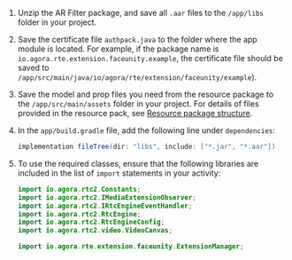 <PlatformWrapper platform="android">

1. Unzip the <Vg k="RTEE_FU" /> AR Filter package, and save all `.aar` files to the `/app/libs` folder in your <Vpl k="NAME"/> project.
1. Save the certificate file `authpack.java` to the folder where the app module is located. For example, if the package name is `io.agora.rte.extension.faceunity.example`, the certificate file should be saved to `/app/src/main/java/io/agora/rte/extension/faceunity/example`).
1. Save the model and prop files you need from the resource package to the `/app/src/main/assets` folder in your project. For details of files provided in the resource pack, see [Resource package structure](https://github.com/Faceunity/FULiveDemoDroid/blob/master/doc/Android_Nama_Demo_Guide.md#2-file-structure).

1. In the `app/build.gradle` file, add the following line under `dependencies`:
   
   ```java
   implementation fileTree(dir: "libs", include: ["*.jar", "*.aar"])
   ```

1. To use the required classes, ensure that the following libraries are included in the list of `import` statements in your <Vpl k="NAME"/> activity:
   
    ```java
    import io.agora.rtc2.Constants;
    import io.agora.rtc2.IMediaExtensionObserver;
    import io.agora.rtc2.IRtcEngineEventHandler;
    import io.agora.rtc2.RtcEngine;
    import io.agora.rtc2.RtcEngineConfig;
    import io.agora.rtc2.video.VideoCanvas;

    import io.agora.rte.extension.faceunity.ExtensionManager;
    ```
    
</PlatformWrapper>